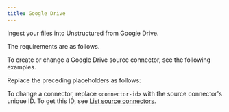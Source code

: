 ```yaml
---
title: Google Drive
---
```


Ingest your files into Unstructured from Google Drive.

The requirements are as follows.


<GoogleDrivePrerequisites />

To create or change a Google Drive source connector, see the following examples.


<CodeGroup>
    <GoogleDriveAPIRESTCreate />
    <GoogleDriveAPIRESTChange />
</CodeGroup>

Replace the preceding placeholders as follows:


<GoogleDriveAPIPlaceholders />

To change a connector, replace `<connector-id>` with the source connector's unique ID. 
To get this ID, see [List source connectors](/platform/api/overview#list-source-connectors).